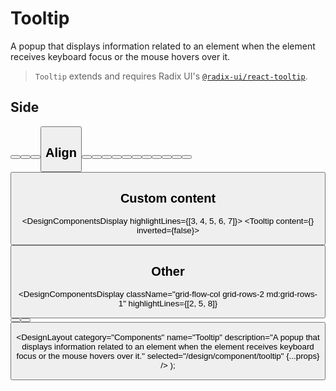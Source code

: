 

# Tooltip

A popup that displays information related to an element when the element receives keyboard focus or the mouse hovers over it.

> `Tooltip` extends and requires Radix UI's [`@radix-ui/react-tooltip`](https://www.radix-ui.com/docs/primitives/components/tooltip).

## Side

<DesignComponentsDisplay className="grid-flow-col grid-rows-2 md:grid-rows-1">
  <Tooltip content="5/9 moment" side="top">
    <Button className="w-fit" children="Top" />
  </Tooltip>
  <Tooltip content="5/9 moment" side="right">
    <Button className="w-fit" children="Right" />
  </Tooltip>
  <Tooltip content="5/9 moment" side="bottom">
    <Button className="w-fit" children="Bottom" />
  </Tooltip>
  <Tooltip content="5/9 moment" side="left">
    <Button className="w-fit" children="Left" />
  </Tooltip>
</DesignComponentsDisplay>

## Align

<DesignComponentsDisplay className="grid-flow-col grid-rows-6 lg:grid-rows-3">
  <Tooltip content="5/9 moment" side="top" align="start">
    <Button className="w-fit" variant="primary" intent="primary" children="Top/Start" />
  </Tooltip>
  <Tooltip content="5/9 moment" side="top" align="center">
    <Button className="w-fit" variant="secondary" intent="primary" children="Top/Center" />
  </Tooltip>
  <Tooltip content="5/9 moment" side="top" align="end">
    <Button className="w-fit" variant="outline" intent="primary" children="Top/End" />
  </Tooltip>
  <Tooltip content="5/9 moment" side="right" align="start">
    <Button className="w-fit" variant="primary" intent="fail" children="Right/Start" />
  </Tooltip>
  <Tooltip content="5/9 moment" side="right" align="center">
    <Button className="w-fit" variant="secondary" intent="fail" children="Right/Center" />
  </Tooltip>
  <Tooltip content="5/9 moment" side="right" align="end">
    <Button className="w-fit" variant="outline" intent="fail" children="Right/End" />
  </Tooltip>
  <Tooltip content="5/9 moment" side="bottom" align="start">
    <Button className="w-fit" variant="primary" intent="success" children="Bottom/Start" />
  </Tooltip>
  <Tooltip content="5/9 moment" side="bottom" align="center">
    <Button className="w-fit" variant="secondary" intent="success" children="Bottom/Center" />
  </Tooltip>
  <Tooltip content="5/9 moment" side="bottom" align="end">
    <Button className="w-fit" variant="outline" intent="success" children="Bottom/End" />
  </Tooltip>
  <Tooltip content="5/9 moment" side="left" align="start">
    <Button className="w-fit" variant="primary" intent="warning" children="Left/Start" />
  </Tooltip>
  <Tooltip content="5/9 moment" side="left" align="center">
    <Button className="w-fit" variant="secondary" intent="warning" children="Left/Center" />
  </Tooltip>
  <Tooltip content="5/9 moment" side="left" align="end">
    <Button className="w-fit" variant="outline" intent="warning" children="Left/End" />
  </Tooltip>
</DesignComponentsDisplay>

## Custom content

<DesignComponentsDisplay highlightLines={[3, 4, 5, 6, 7]}>
  <Tooltip content={<Badge size="sm" intent="primary" children="5/9 moment" />} inverted={false}>
    <Button className="w-fit" children="Hover" />
  </Tooltip>
</DesignComponentsDisplay>

## Other

<DesignComponentsDisplay
  className="grid-flow-col grid-rows-2 md:grid-rows-1"
  highlightLines={[2, 5, 8]}
>
  <Tooltip content="5/9 moment" hasArrow={false}>
    <Button className="w-fit" children="No arrow" />
  </Tooltip>
  <Tooltip content="5/9 moment" inverted={false}>
    <Button className="w-fit" children="Not inverted" />
  </Tooltip>
  <Tooltip content="5/9 moment" noDelay>
    <Button className="w-fit" children="No delay" />
  </Tooltip>
</DesignComponentsDisplay>

  <DesignLayout
    category="Components"
    name="Tooltip"
    description="A popup that displays information related to an element when the element receives keyboard focus or the mouse hovers over it."
    selected="/design/component/tooltip"
    {...props}
  />
);
